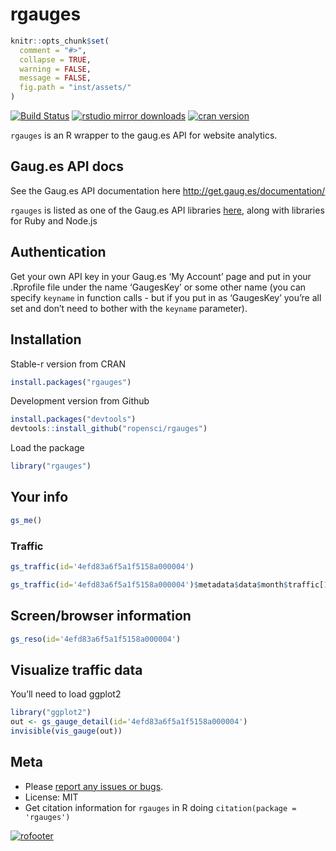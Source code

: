 rgauges
=======

```r
knitr::opts_chunk$set(
  comment = "#>",
  collapse = TRUE,
  warning = FALSE,
  message = FALSE,
  fig.path = "inst/assets/"
)
```

[![Build Status](https://api.travis-ci.org/ropensci/rgauges.png)](https://travis-ci.org/ropensci/rgauges)
[![rstudio mirror downloads](http://cranlogs.r-pkg.org/badges/grand-total/rgauges?color=2ECC71)](https://github.com/metacran/cranlogs.app)
[![cran version](http://www.r-pkg.org/badges/version/rgauges)](http://cran.rstudio.com/web/packages/rgauges)

`rgauges` is an R wrapper to the gaug.es API for website analytics.

## Gaug.es API docs

See the Gaug.es API documentation here [http://get.gaug.es/documentation/](http://get.gaug.es/documentation/)

`rgauges` is listed as one of the Gaug.es API libraries [here](http://get.gaug.es/documentation/api/libraries/), along with libraries for Ruby and Node.js

## Authentication

Get your own API key in your Gaug.es 'My Account' page and put in your .Rprofile file under the name 'GaugesKey' or some other name (you can specify `keyname` in function calls - but if you put in as 'GaugesKey' you're all set and don't need to bother with the `keyname` parameter).

## Installation

Stable-r version from CRAN

```r
install.packages("rgauges")
```

Development version from Github

```r
install.packages("devtools")
devtools::install_github("ropensci/rgauges")
```

Load the package

```r
library("rgauges")
```

## Your info

```r
gs_me()
```

### Traffic

```r
gs_traffic(id='4efd83a6f5a1f5158a000004')
```

```r
gs_traffic(id='4efd83a6f5a1f5158a000004')$metadata$data$month$traffic[1:3]
```

## Screen/browser information

```r
gs_reso(id='4efd83a6f5a1f5158a000004')
```

## Visualize traffic data

You'll need to load ggplot2

```r
library("ggplot2")
out <- gs_gauge_detail(id='4efd83a6f5a1f5158a000004')
invisible(vis_gauge(out))
```

## Meta

* Please [report any issues or bugs](https://github.com/ropensci/rgauges/issues).
* License: MIT
* Get citation information for `rgauges` in R doing `citation(package = 'rgauges')`

[![rofooter](http://ropensci.org/public_images/github_footer.png)](http://ropensci.org)
